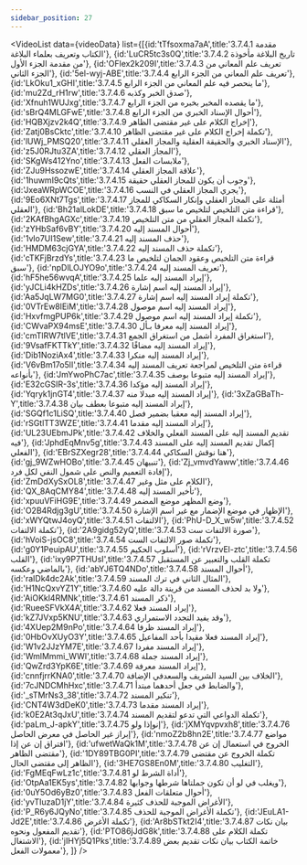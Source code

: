```yaml
---
sidebar_position: 27
---
```


<VideoList data={videoData} list={[{id:'tTfsoxma7aA',title:'3.7.4.1 مقدمة الكتاب وتعريف بعلماء البلاغة'},
{id:'LuCR5tc3s0Q',title:'3.7.4.2 تاريخ البلاغة مأخوذة من مقدمة الجزء الأول'},
{id:'OFlex2k209I',title:'3.7.4.3 تعريف علم المعاني من الجزء الثاني'},
{id:'5el-wyj-ABE',title:'3.7.4.4 تعريف علم المعاني من الجزء الرابع'},
{id:'LkOku1_xGHI',title:'3.7.4.5 ما ينحصر فيه علم المعاني من الجزء الرابع'},
{id:'mu2Zd_rH1rw',title:'3.7.4.6 صدق الخبر وكذبه'},
{id:'Xfnuh1WUJxg',title:'3.7.4.7 ما يقصده المخبر بخبره من الجزء الرابع'},
{id:'sBrQ4MLGFwE',title:'3.7.4.8 أحوال الإسناد الخبري من الجزء الرابع'},
{id:'HQBXjzv2k4Q',title:'3.7.4.9 إخراج الكلام على غير مقتضى الظاهر'},
{id:'Zatj0BsCktc',title:'3.7.4.10 تكملة إخراج الكلام على غير مقتضى الظاهر'},
{id:'lUWj_PMSQ20',title:'3.7.4.11 الإسناد الخبري والحقيقة العقلية والمجاز العقلي'},
{id:'z5J0RJtu3ZA',title:'3.7.4.12 المجاز العقلي'},
{id:'SKgWs412Yno',title:'3.7.4.13 ملابسات الفعل'},
{id:'ZJu9HssozwE',title:'3.7.4.14 علاقة المجاز العقلي'},
{id:'1huwmI9cQts',title:'3.7.4.15 وجوب أن يكون للمجاز العقلي حقيقة'},
{id:'JxeaWRpWCOE',title:'3.7.4.16 يجري المجاز العقلي في النسب'},
{id:'9Eo6XNt7Tgs',title:'3.7.4.17 أمثلة على المجاز العقلي وإنكار السكاكي للمجاز العقلي'},
{id:'Bh21alLokDE',title:'3.7.4.18 قراءة متن التلخيص لتلخيص ما سبق'},
{id:'2KAfBhgAGXc',title:'3.7.4.19 تكملة المجاز العقلي من متن التلخيص'},
{id:'zYHbSaf6vBY',title:'3.7.4.20 أحوال المسند إليه'},
{id:'1vlo7UI1Sew',title:'3.7.4.21 حذف المسند إليه'},
{id:'HMDM63cjGYA',title:'3.7.4.22 تكملة حذف المسند إليه'},
{id:'cTKFjBrzdYs',title:'3.7.4.23 قراءة متن التلخيص وعقود الجمان لتلخيص ما سبق'},
{id:'npDlLOJYO9o',title:'3.7.4.24 تعريف المسند إليه'},
{id:'hF5he56wvqA',title:'3.7.4.25 إيراد المسند إليه علما'},
{id:'yJCLi4kHZDs',title:'3.7.4.26 إيراد المسند إليه اسم إشارة'},
{id:'Aa5JqLW7MG0',title:'3.7.4.27 تكملة إيراد المسند إليه اسم إشارة'},
{id:'0VTrEw8lEiM',title:'3.7.4.28 إيراد المسند إليه اسم موصول'},
{id:'HxvfmgPUP6k',title:'3.7.4.29 تكملة إيراد المسند إليه اسم موصول'},
{id:'CWvaPX94msE',title:'3.7.4.30 إيراد المسند إليه معرفا بـأل'},
{id:'cmTlRW7tlVE',title:'3.7.4.31 استغراق المفرد أشمل من استغراق الجمع'},
{id:'9VsafFKTTkY',title:'3.7.4.32 إيراد المسند إليه مضافًا'},
{id:'Dib1NoziAx4',title:'3.7.4.33 إيراد المسند إليه منكرا'},
{id:'V6vBm17o5lI',title:'3.7.4.34 قراءة متن التلخيص لمراجعة تعريف المسند إليه بأنواعه'},
{id:'JmYwoPhC7ac',title:'3.7.4.35 إيراد المسند إليه متبوعا بوصف'},
{id:'E32cGSIR-3s',title:'3.7.4.36 إيراد المسند إليه مؤكدا'},
{id:'Yqryk1jnGT4',title:'3.7.4.37 إيراد المسند إليه مبدلا منه'},
{id:'3xZaGBaTh-Y',title:'3.7.4.38 إيراد المسند إليه متبوعا بعطف بيان'},
{id:'SGQf1c1LiSQ',title:'3.7.4.40 إيراد المسند إليه معقبا بضمير فصل'},
{id:'rSGtlTT3WZE',title:'3.7.4.41 إيراد المسند إليه مقدما'},
{id:'UL23UEbmJPk',title:'3.7.4.42 تقديم المسند إليه على المسند الفعلي والخلاف فيه'},
{id:'JphdEqMnv5g',title:'3.7.4.43 إكمال تقديم المسند إليه على المسند الفعلي'},
{id:'EBrSZXegr28',title:'3.7.4.44 هنا نوقش السكاكي'},
{id:'gj_9WZwHOBo',title:'3.7.4.45 تنبيهان'},
{id:'Zj_vmvdYaww',title:'3.7.4.46 إفادة التعميم والنص على شمول النفي لكل فرد'},
{id:'ZmDdXySxOL8',title:'3.7.4.47 الكلام على مثل وغير'},
{id:'QX_8AqCMY84',title:'3.7.4.48 تأخير المسند إليه'},
{id:'xpuuVFiHG9E',title:'3.7.4.49 وضع المظهر موضع المضمر'},
{id:'O2B4Rdjg3gU',title:'3.7.4.50 الإظهار في موضع الإضمار مع غير اسم الإشارة'},
{id:'xWYQtwJ4oyQ',title:'3.7.4.51 الالتفات'},
{id:'PhU-D_X_w5w',title:'3.7.4.52 تكملة الالتفات'},
{id:'2A9gidg52yQ',title:'3.7.4.53 صورة الالتفات ست'},
{id:'hVoiS-jsOC8',title:'3.7.4.54 تكملة صور الالتفات الست'},
{id:'g0Y1PeuipAU',title:'3.7.4.55 أسلوب الحكيم'},
{id:'rVrzvEl-ztc',title:'3.7.4.56 القلب'},
{id:'ixy9P7THUsI',title:'3.7.4.57 تكملة القلب والتعبير عن المستقبل بالماضي وعكسه'},
{id:'abYJ6TQ4NDo',title:'3.7.4.58 أحوال المسند'},
{id:'raIDk4dc2Ak',title:'3.7.4.59 المثال الثاني في ترك المسند'},
{id:'H1NcQxvYZ1Y',title:'3.7.4.60 ولا بد لحذف المسند من قرينة دالة عليه'},
{id:'AiOKkl4RMNk',title:'3.7.4.61 ذكر المسند'},
{id:'RueeSFVkX4A',title:'3.7.4.62 إيراد المسند فعلا'},
{id:'kZ7JVxp5KNU',title:'3.7.4.63 وقد يفيد التجدد الاستمراري'},
{id:'4XUep2M9nPo',title:'3.7.4.64 إيراد المسند ظرفا'},
{id:'0HbOvXUyO3Y',title:'3.7.4.65 إيراد المسند فعلا مقيدا بأحد المفاعيل'},
{id:'W1v2JJzYM7E',title:'3.7.4.67 إيراد المسند مفردا'},
{id:'WmlMmmi_WWI',title:'3.7.4.68 إيراد المسند جملة'},
{id:'QwZrd3YpK6E',title:'3.7.4.69 إيراد المسند معرفة'},
{id:'cnnfjrrKNA0',title:'3.7.4.70 الخلاف بين السيد الشريف والسعدفي الإضافة'},
{id:'7cJNDCMhHxc',title:'3.7.4.71 والضابط في جعل أحدهما مبتدأ'},
{id:'_sTMrNs3_38',title:'3.7.4.72 تنكير المسند'},
{id:'CNT4W3dDeK0',title:'3.7.4.73 إيراد المسند مقدما'},
{id:'k0E2At3qJxU',title:'3.7.4.74 تكملة الدواعي التي تدعو لتقديم المسند'},
{id:'paLm_J-apkY',title:'3.7.4.75 إنوإذا ولو'},
{id:'jXMYqvpvxh8',title:'3.7.4.76 إبراز غير الحاصل في معرض الحاصل'},
{id:'nmoZ2b8hn2E',title:'3.7.4.77 مواضع افتراق إن عن إذا'},
{id:'ufwetWaQk1M',title:'3.7.4.78 الخروج في استعمال إن عن مقتضى الظاهر'},
{id:'1DY89TBG0PI',title:'3.7.4.79 تكملة الخروج عن مقتضى الظاهر إلى مقتضى الحال'},
{id:'3HE7GS8En0M',title:'3.7.4.80 التغليب'},
{id:'FgMEqFwLz1c',title:'3.7.4.81 أداة الشرط لو'},
{id:'OtpAa1EK5ys',title:'3.7.4.82 ويغلب في لو أن تكون جملتاها شرطها وجوابها'},
{id:'0uY5Od6yBz0',title:'3.7.4.83 أحوال متعلقات الفعل'},
{id:'yvTIuzaD1jY',title:'3.7.4.84 الأغراض الموجبة للحذف كثيرة'},
{id:'P_R6y6JQyNo',title:'3.7.4.85 تكملة الأغراض الموجبة للحذف'},
{id:'JEuLA1-Jd2E',title:'3.7.4.86 تكملة الأغرض'},
{id:'Ar8bSTkt2I4',title:'3.7.4.87 بيان نكات تقديم المفعول ونحوه'},
{id:'PTO86jJdG8k',title:'3.7.4.88 تكملة الكلام على الاشتغال'},
{id:'jIHYj5Q1Pks',title:'3.7.4.89 خاتمة الكتاب بيان نكات تقديم بعض معمولات الفعل'},
]}
/>
